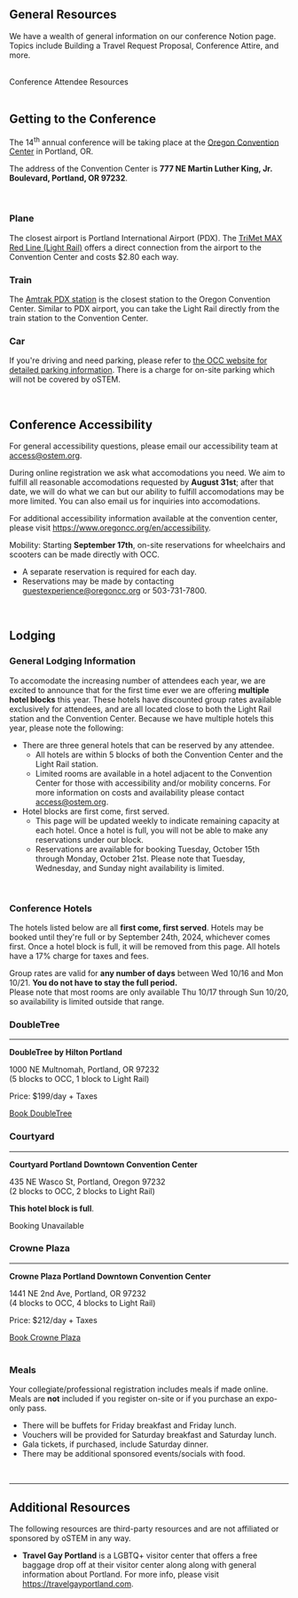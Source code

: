 
<SiteLayout title="Attendee Resources" accent="nav-green">
<div className="text-nav-green font-bold">

## General Resources

</div>

We have a wealth of general information on our conference Notion page. Topics include Building a Travel Request Proposal, Conference Attire, and more.

<br/>
<div className="text-l flex justify-center p-2">
    <CTAButton onClick="https://ostem.notion.site/Conference-Attendee-Resources-2024-76ea110de8a447278d856623c7e8a7ce" backgroundColor="bright-peach">
      Conference Attendee Resources
    </CTAButton>
</div>

<br/>

<div className="text-nav-green font-bold">

## Getting to the Conference

</div>

The 14<sup>th</sup> annual conference will be taking place at the <a href='https://www.oregoncc.org/en' target='_blank'>Oregon Convention Center</a> in Portland, OR.

The address of the Convention Center is <b>777 NE Martin Luther King, Jr. Boulevard, Portland, OR 97232</b>.

<br/>

<div className='flex flex-col md:flex-row gap-x-4'>
<div className='w-full'>
<h3 className='text-green-900 dark:text-green-100'><FontAwesomeIcon icon={faPlane} className={"social-icon"} fixedWidth /> Plane</h3>

The closest airport is Portland International Airport (PDX). The [TriMet MAX Red Line (Light Rail)](https://trimet.org/home/planner-trip?fromPlace=Portland%20Int%27l%20Airport%20MAX%20Station%20(ID%2010579)%3A%3A45.587584%2C-122.5931&toPlace=Convention%20Center%20MAX%20Station%3A%3A45.5300519305776%2C-122.661907990664&date=2024-06-09&time=17%3A21&arriveBy=false&mode=WALK%2CBUS%2CTRAM%2CRAIL%2CGONDOLA&showIntermediateStops=true&maxWalkDistance=1609&walkSpeed=1.34&ignoreRealtimeUpdates=false&numItineraries=1&otherThanPreferredRoutesPenalty=900&tripOption=1) offers a direct connection from the airport to the Convention Center and costs $2.80 each way.
</div>
<div className='w-full'>
<h3 className='text-green-900 dark:text-green-100'><FontAwesomeIcon icon={faTrain} className={"social-icon"} fixedWidth /> Train</h3>

The [Amtrak PDX station](https://www.amtrak.com/stations/pdx) is the closest station to the Oregon Convention Center. Similar to PDX airport, you can take the Light Rail directly from the train station to the Convention Center.

</div>
<div className='w-full'>
<h3 className='text-green-900 dark:text-green-100'><FontAwesomeIcon icon={faCar} className={"social-icon"} fixedWidth /> Car</h3>

If you're driving and need parking, please refer to [the OCC website for detailed parking information](https://www.oregoncc.org/en/attend/parking-directions). There is a charge for on-site parking which will not be covered by oSTEM.
</div>
</div>

<br/>

<div className="text-nav-green font-bold">

## Conference Accessibility

</div>

For general accessibility questions, please email our accessibility team at access@ostem.org.

During online registration we ask what accomodations you need. We aim to fulfill all reasonable accomodations requested by **August 31st**; after that date, we will do what we can but our ability to fulfill accomodations may be more limited. You can also email us for inquiries into accomodations.

For additional accessibility information available at the convention center, please visit https://www.oregoncc.org/en/accessibility.

Mobility: Starting **September 17th**, on-site reservations for wheelchairs and scooters can be made directly with OCC.
- A separate reservation is required for each day. 
- Reservations may be made by contacting guestexperience@oregoncc.org or 503-731-7800.

<br/>

<div className="text-nav-green font-bold">

## Lodging

</div>

### General Lodging Information

To accomodate the increasing number of attendees each year, we are excited to announce that for the first time ever we are offering <b>multiple hotel blocks</b> this year. These hotels have discounted group rates available exclusively for attendees, and are all located close to both the Light Rail station and the Convention Center. Because we have multiple hotels this year, please note the following:

- There are three general hotels that can be reserved by any attendee.
  - All hotels are within 5 blocks of both the Convention Center and the Light Rail station.
  - Limited rooms are available in a hotel adjacent to the Convention Center for those with accessibility and/or mobility concerns.  For more information on costs and availability please contact access@ostem.org. 
- Hotel blocks are first come, first served.
  - This page will be updated weekly to indicate remaining capacity at each hotel. Once a hotel is full, you will not be able to make any reservations under our block.
  - Reservations are available for booking Tuesday, October 15th through Monday, October 21st. Please note that Tuesday, Wednesday, and Sunday night availability is limited.

<br/>

### Conference Hotels

The hotels listed below are all **first come, first served**. Hotels may be booked until they're full or by September 24th, 2024, whichever comes first. Once a hotel block is full, it will be removed from this page. All hotels have a 17% charge for taxes and fees.

<BannerMessage icon={faInfo} type='info' closeButton={false}>
  Group rates are valid for <b>any number of days</b> between Wed 10/16 and Mon 10/21. <b>You do not have to stay the full period.</b><br/>Please note that most rooms are only available Thu 10/17 through Sun 10/20, so availability is limited outside that range.
</BannerMessage>

<div className='flex flex-col md:flex-row gap-x-4'>
<div className='w-full'>
<h3>DoubleTree</h3>
<hr className='border-red-400 border-b-2 rounded'/>

**DoubleTree by Hilton Portland**

<p><span className='text-red-800 dark:text-red-200'>1000 NE Multnomah, Portland, OR 97232</span>
<br/>(5 blocks to OCC, 1 block to Light Rail)</p>

Price: $199/day + Taxes

<a target='_blank' href='https://www.hilton.com/en/book/reservation/rooms/?ctyhocn=RLLC-DT&arrivalDate=2024-10-17&departureDate=2024-10-20&groupCode=CDTOST&room1NumAdults=1&cid=OM%2CWW%2CHILTONLINK%2CEN%2CDirectLink' className='border-red-400 text-red-800 dark:text-red-200 border-2 px-2 pt-0.5 pb-1 mt-4 inline-block hover:bg-gray-400/25 transition focus-visible:bg-gray-500/30'>
  Book DoubleTree
</a>



</div>
<div className='w-full'>
<h3>Courtyard</h3>
<hr className='border-pink-400 border-b-2 rounded'/>

**Courtyard Portland Downtown Convention Center**

<p><span className='text-pink-800 dark:text-pink-200'>435 NE Wasco St, Portland, Oregon 97232</span>
<br/>(2 blocks to OCC, 2 blocks to Light Rail)</p>

<span className='text-red-800 dark:text-red-200'><b>This hotel block is full</b>.</span>
<br/>


<p target='_blank' className='border-gray-400 text-gray-800 dark:text-gray-200 border-2 px-2 pt-0.5 pb-1 mt-4 inline-block'>
  Booking Unavailable
</p>

</div>
<div className='w-full'>
<h3>Crowne Plaza</h3>
<hr className='border-indigo-400 border-b-2 rounded'/>

**Crowne Plaza Portland Downtown Convention Center**

<p><span className='text-indigo-800 dark:text-indigo-200'>1441 NE 2nd Ave, Portland, OR 97232</span>
<br/>(4 blocks to OCC, 4 blocks to Light Rail)</p>

Price: $212/day + Taxes

<a target='_blank' href='https://book.passkey.com/go/oSTEM24' className='border-indigo-400 text-indigo-800 dark:text-indigo-200 border-2 px-2 pt-0.5 pb-1 mt-4 inline-block hover:bg-gray-400/25 transition focus-visible:bg-gray-500/30'>
  Book Crowne Plaza
</a>

</div>
</div>

<br/>

### Meals

Your collegiate/professional registration includes meals if made online. Meals are **not** included if you register on-site or if you purchase an expo-only pass.
- There will be buffets for Friday breakfast and Friday lunch.
- Vouchers will be provided for Saturday breakfast and Saturday lunch.
- Gala tickets, if purchased, include Saturday dinner.
- There may be additional sponsored events/socials with food.

<br/>

---

<div className="text-nav-green font-bold">

## Additional Resources

</div>

The following resources are third-party resources and are not affiliated or sponsored by oSTEM in any way.

- **Travel Gay Portland** is a LGBTQ+ visitor center that offers a free baggage drop off at their visitor center along along with general information about Portland. For more info, please visit https://travelgayportland.com.

<br/>
</SiteLayout>
